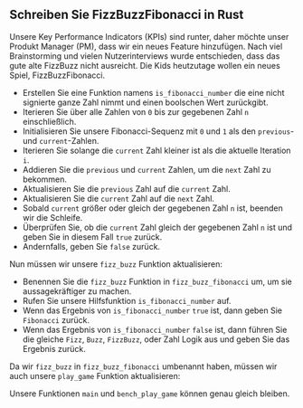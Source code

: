 
## Schreiben Sie FizzBuzzFibonacci in Rust

Unsere Key Performance Indicators (KPIs) sind runter, daher möchte unser Produkt Manager (PM), dass wir ein neues Feature hinzufügen.
Nach viel Brainstorming und vielen Nutzerinterviews wurde entschieden, dass das gute alte FizzBuzz nicht ausreicht.
Die Kids heutzutage wollen ein neues Spiel, FizzBuzzFibonacci.

<FizzBuzzFibonacciRules />

<IsFibonacciNumberRustCode />

- Erstellen Sie eine Funktion namens `is_fibonacci_number` die eine nicht signierte ganze Zahl nimmt und einen boolschen Wert zurückgibt.
- Iterieren Sie über alle Zahlen von `0` bis zur gegebenen Zahl `n` einschließlich.
- Initialisieren Sie unsere Fibonacci-Sequenz mit `0` und `1` als den `previous`- und `current`-Zahlen.
- Iterieren Sie solange die `current` Zahl kleiner ist als die aktuelle Iteration `i`.
- Addieren Sie die `previous` und `current` Zahlen, um die `next` Zahl zu bekommen.
- Aktualisieren Sie die `previous` Zahl auf die `current` Zahl.
- Aktualisieren Sie die `current` Zahl auf die `next` Zahl.
- Sobald `current` größer oder gleich der gegebenen Zahl `n` ist, beenden wir die Schleife.
- Überprüfen Sie, ob die `current` Zahl gleich der gegebenen Zahl `n` ist und geben Sie in diesem Fall `true` zurück.
- Andernfalls, geben Sie `false` zurück.

Nun müssen wir unsere `fizz_buzz` Funktion aktualisieren:

<FizzBuzzFibonacciRustCode />

- Benennen Sie die `fizz_buzz` Funktion in `fizz_buzz_fibonacci` um, um sie aussagekräftiger zu machen.
- Rufen Sie unsere Hilfsfunktion `is_fibonacci_number` auf.
- Wenn das Ergebnis von `is_fibonacci_number` `true` ist, dann geben Sie `Fibonacci` zurück.
- Wenn das Ergebnis von `is_fibonacci_number` `false` ist, dann führen Sie die gleiche `Fizz`, `Buzz`, `FizzBuzz`, oder Zahl Logik aus und geben Sie das Ergebnis zurück.

Da wir `fizz_buzz` in `fizz_buzz_fibonacci` umbenannt haben, müssen wir auch unsere `play_game` Funktion aktualisieren:

<PlayGameRustCode />

Unsere Funktionen `main` und `bench_play_game` können genau gleich bleiben.

